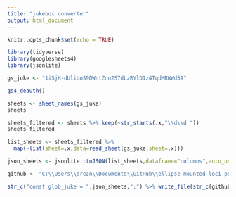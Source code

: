 ```yaml
---
title: "jukebox converter"
output: html_document
---
```


```r
knitr::opts_chunk$set(echo = TRUE)
```

```r
library(tidyverse)
library(googlesheets4)
library(jsonlite)
```

```r
gs_juke <- "1iSjH-dUliUoS9DWntZnn2S7dLzRYlD1z4TqdMRWWd5A"
```

```r
gs4_deauth()
```

```r
sheets <- sheet_names(gs_juke)
sheets
```

```r
sheets_filtered <- sheets %>% keep(~str_starts(.x,"\\d\\d "))
sheets_filtered
```

```r
list_sheets <- sheets_filtered %>%
  map(~list(sheet=.x,data=read_sheet(gs_juke,sheet=.x)))
```

```r
json_sheets <- jsonlite::toJSON(list_sheets,dataframe="columns",auto_unbox=T,pretty=T)
```

```r
github <- "C:\\Users\\drezn\\Documents\\GitHub\\ellipse-mounted-loci-p5js\\"
```


```r
str_c("const glob_juke = ",json_sheets,";") %>% write_file(str_c(github,"jukebox.js"))
```


